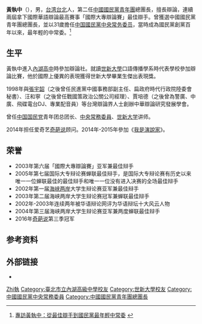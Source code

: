 {{Otheruses|other=名为黄执中的其他人物|黄执中}}
{{refimprove|time=2017-12-15T10:36:23+00:00}}
{{Infobox_officeholder
| name = 黃執中
| image name =
| width = 150px
| Sex = 男 
| now = 中華民國（台灣）辯論人士 
| period = 
| party = {{Kmt}}
| Native place = 
| date of birth =1976年10月30日
| place of birth = {{ROC-TWN}}[[臺北市|臺北市]]
| nationality = {{ROC}}
| educate = 
*世新大學口語傳播學系畢業
*世新大學口語傳播系碩士班 
| past =   
* 國民黨青年團副總團長（2006-2007）  
* 國民黨青年團總團長（2007-2008）</span>
* 中國國民黨第十七屆第三任中常委（2007-2008）</span>
}}

'''黃執中'''（{{bd|1976年|10月30日|catIdx=H黄}}），男，[[台湾|台湾]][[台北|台北]]人，第二任[[中國國民黨青年團|中國國民黨青年團]]總團長，擅長辯論，連續兩屆拿下國際華語辯論最高賽事「國際大專辯論賽」最佳辯手。曾獲選中國國民黨青年團總團長，並以31歲擔任[[中国國民黨中央常务委员|中国國民黨中央常务委员]]，當時成為國民黨創黨百年以來，最年輕的中常委。<ref>[http://big5.chinanews.com.cn:89/tw/twyw/news/2007/08-23/1008788.shtml 專訪黃執中：從最佳辯手到國民黨最年輕中常委] {{webarchive|url=https://web.archive.org/web/20100824103540/http://big5.chinanews.com.cn:89/tw/twyw/news/2007/08-23/1008788.shtml |date=2010-08-24 }}</ref>

== 生平 ==
黃執中進入[[內湖高中|內湖高中]]時參加辯論社。就讀[[世新大學|世新大學]]口語傳播學系時代表學校參加辯論比賽，他於國際上優異的表現獲得世新大學畢業生傑出表現獎。

1998年與[[張宇韶|張宇韶]]（之後曾任民進黨中國事務部副主任、扁政府時代行政院陸委會秘書）、汪和寧（之後曾任戰國策政治公關公司經理）、賈培德（之後曾為警廣、中廣、飛碟電台DJ、專業配音員）等台灣辯論界人士創辦中華辯論研究發展學會。

曾任[[中国国民党|中国国民党]]青年团总团长、[[中國國民黨中央常務委員會|中央常務委員]]、[[世新大学|世新大学]]讲师。

2014年担任爱奇艺[[奇葩说|奇葩说]]顾问。2014年-2015年參加《[[我是演說家_(第一季)|我是演說家]]》。

== 荣誉 ==
* 2003年第六届「國際大專辯論賽」亚军兼最佳辩手
* 2005年第七届国际大专辩论赛蝉联最佳辩手，是国际大专辩论赛有历史以来唯一一位蝉联最佳的最佳辩手和唯一一位没有进入决赛的全场最佳辩手
* 2002年第一届[[海峡两岸|海峡两岸]]大学生辩论赛亚军兼最佳辩手
* 2003年第二届海峡两岸大学生辩论赛冠军兼蝉联最佳辩手
* 2002年-2003年连续两年被华语辩论网评为华语辩坛十大风云人物
* 2004年第三届海峡两岸大学生辩论赛亚军兼两度蝉联最佳辩手
* 2016年[[奇葩说|奇葩说]]第三季冠军

== 参考资料 ==
{{reflist}}

== 外部链接 ==
* {{Sinaweibo|2103197132}}

{{演说家|1=我是演说家|学员=yes}}
{{Authority control}}
{{DEFAULTSORT:Huang黃}}
[[Category:黃姓|Zhi執]]
[[Category:臺北市立內湖高級中學校友|Category:臺北市立內湖高級中學校友]]
[[Category:世新大學校友|Category:世新大學校友]]
[[Category:中國國民黨中央常務委員|Category:中國國民黨中央常務委員]]
[[Category:中國國民黨青年團總團長|Category:中國國民黨青年團總團長]]